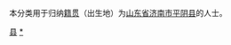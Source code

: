 {{Catnav|頁面分類|各種主題的頁面分類|依中国各省来作的分类|各地中国人|山东人|济南人}}
{{Catnav|頁面分類|人物|各國人物|中国人|各地中国人|山东人|济南人}}

本分类用于归纳[[籍贯|籍贯]]（出生地）为[[山东省|山东省]][[济南市|济南市]][[平阴县|平阴县]]的人士。

[[Category:济南人|县]]
[[Category:平阴县|*]]